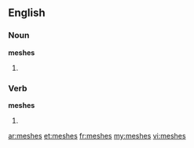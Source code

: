 ==English==

===Noun===
'''meshes'''

# {{plural of|[[mesh]]}}

===Verb===
'''meshes'''

# {{third-person singular of|[[mesh]]}}

[[ar:meshes]]
[[et:meshes]]
[[fr:meshes]]
[[my:meshes]]
[[vi:meshes]]